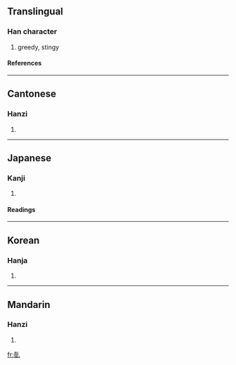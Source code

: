 ==Translingual==
===Han character===
{{Han char|rad=乙|as=12|sn=13|four=4211<sub>0</sub>|canj=土廿山 (GTU)}}
# greedy, stingy
====References====
{{Han ref|kx=0085.020|dkj=00216|dj=0173.100|hdz=10057.080|uh=4E84|ud=20100|bh=DCB2|bd=56498}}
----
==Cantonese==
===Hanzi===
{{yue-hanzi|jyut=|y=yi4}}
# {{defn|Cantonese}}
----
==Japanese==
===Kanji===
{{ja-kanji|grade=|rs=乙12}}
# {{defn|Japanese}}
====Readings====
{{ja-readings|on=[[い]] (i)|kun=[[むさぼる]] (musaboru)}}
----
==Korean==
===Hanja===
{{ko-hanja|hangeul=의|rv=ui|mr=ŭi}}
# {{defn|Korean}}
----
==Mandarin==
===Hanzi===
{{cmn-hanzi|pin=[[yì]] (yi4)|wg=i<sup>4</sup>}}
# {{defn|Mandarin}}

[[fr:亄]]